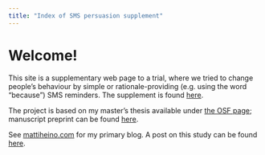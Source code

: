 ```yaml
---
title: "Index of SMS persuasion supplement"
---
```


# Welcome!

This site is a supplementary web page to a trial, where we tried to change people's behaviour by simple or rationale-providing (e.g. using the word "because") SMS reminders. The supplement is found [here](https://heinonmatti.github.io/sms-persuasion/sms-persuasion-supplement.html).

The project is based on my master's thesis available under [the OSF page](https://osf.io/7v5my/); manuscript preprint can be found [here](https://psyarxiv.com/h4w9a).

See [mattiheino.com](www.mattiheino.com) for my primary blog. A post on this study can be found [here](https://mattiheino.com/2016/05/03/myth-of-the-magical-because/).